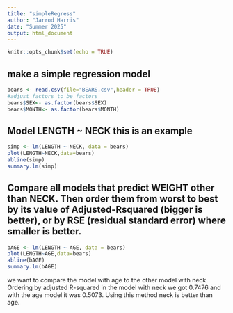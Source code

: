 ```yaml
---
title: "simpleRegress"
author: "Jarrod Harris"
date: "Summer 2025"
output: html_document
---
```


```r
knitr::opts_chunk$set(echo = TRUE)
```

## make a simple regression model

```r
bears <- read.csv(file="BEARS.csv",header = TRUE)
#adjust factors to be factors
bears$SEX<- as.factor(bears$SEX)
bears$MONTH<- as.factor(bears$MONTH)
```

## Model LENGTH ~ NECK  this is an example  

```r
simp <- lm(LENGTH ~ NECK, data = bears)
plot(LENGTH~NECK,data=bears)
abline(simp)
summary.lm(simp)
```


## Compare all models that predict WEIGHT other than NECK. Then order them from worst to best by its value of Adjusted-Rsquared (bigger is better), or by RSE (residual standard error) where smaller is better. 

```r
bAGE <- lm(LENGTH ~ AGE, data = bears)
plot(LENGTH~AGE,data=bears)
abline(bAGE)
summary.lm(bAGE)
```

we want to compare the model with age to the other model with neck.
Ordering by adjusted R-squared in the model with neck we got 0.7476 and with the age model it was 0.5073. Using this method neck is better than age.   